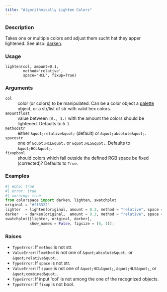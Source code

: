 ```yaml
---
title: "Algorithmically Lighten Colors"
---
```


### Description

Takes one or multiple colors and adjust them sucht hat they apper
lightened. See also: [darken](colorspace.utils.darken.qmd).

### Usage

<pre><code class='language-python'>lighten(col, amount=0.1,<br/>        method=&#x27;relative&#x27;,<br/>        space=&#x27;HCL&#x27;, fixup=True)</code></pre>

### Arguments

<dl class="pyp-list param-list">
  <dt style = "white-space: nowrap; font-family: monospace; vertical-align: top">
   <code id="colorspace.utils.lighten:col">col</code>
  </dt>
 <dd>color (or colors) to be manipulated. Can be a color object
a [palette](colorspace.palettes.palette.qmd) object, or a
str/list of str with valid hex colors.</dd>
  <dt style = "white-space: nowrap; font-family: monospace; vertical-align: top">
   <code id="colorspace.utils.lighten:amount">amount</code><code class="argument-class">float</code>
  </dt>
 <dd>value between `[0., 1.]` with the amount the colors
should be lightened. Defaults to `0.1`.</dd>
  <dt style = "white-space: nowrap; font-family: monospace; vertical-align: top">
   <code id="colorspace.utils.lighten:method">method</code><code class="argument-class">str</code>
  </dt>
 <dd>either `&quot;relative&quot;` (default) or `&quot;absolute&quot;`.</dd>
  <dt style = "white-space: nowrap; font-family: monospace; vertical-align: top">
   <code id="colorspace.utils.lighten:space">space</code><code class="argument-class">str</code>
  </dt>
 <dd>one of `&quot;HCL&quot;` or `&quot;HLS&quot;`. Defaults to `&quot;HCL&quot;`.</dd>
  <dt style = "white-space: nowrap; font-family: monospace; vertical-align: top">
   <code id="colorspace.utils.lighten:fixup">fixup</code><code class="argument-class">bool</code>
  </dt>
 <dd>should colors which fall outside the defined RGB space
be fixed (corrected)? Defaults to `True`.</dd>
</dl>

### Examples

```python
#| echo: true
#| error: true
#| warning: true
from colorspace import darken, lighten, swatchplot
original = "#ff3322"
lighter  = lighten(original, amount = 0.3, method = "relative", space = "HCL")
darker   = darken(original,  amount = 0.3, method = "relative", space = "HCL")
swatchplot([lighter, original, darker],
           show_names = False, figsize = (6, 1));
```




### Raises

<ul class="python-raises">
<li><code class="text-warning">TypeError</code>: If `method` is not str.
<li><code class="text-warning">ValueError</code>: If `method` is not one of `&quot;absolute&quot;` or `&quot;relative&quot;`.
<li><code class="text-warning">TypeError</code>: If `space` is not str.
<li><code class="text-warning">ValueError</code>: If `space` is not one of `&quot;HCL&quot;`, `&quot;HLS&quot;`, or `&quot;combined&quot;`.
<li><code class="text-warning">TypeError</code>: If input &#x27;col&#x27; is not among the one of the recognized objects.
<li><code class="text-warning">TypeError</code>: If `fixup` is not bool.
</ul>

